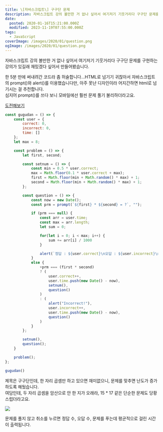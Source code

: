```yaml
---
title: \[자바스크립트\] 구구단 문제
description: 자바스크립트 강의 볼만한 거 없나 싶어서 여기저기 기웃거리다 구구단 문제를 구현하는 강의가 있길래 재밌겠다 싶어서 만들어봤습니다. 한 5분 만에 써내려간 코드라 좀 허술합니다…HTML로 넘기기 귀찮아서 자바스크립트의 prompt()와 alert()를 이용했습니다만, 아주 못난 디자인이라 어지간하면 html로 넘기시는 걸 추천합니다.심지어 prompt()를 쓰다 보니 모바일에선 훨씬 문제 풀기 불리하더라고요.
date:
  posted: 2020-01-16T15:21:00.000Z
  modified: 2023-11-19T07:55:00.000Z
tags:
  - JavaScript
coverImage: /images/2020/01/question.png
ogImage: /images/2020/01/question.png
---
```


자바스크립트 강의 볼만한 거 없나 싶어서 여기저기 기웃거리다 구구단 문제를 구현하는 강의가 있길래 재밌겠다 싶어서 만들어봤습니다.

한 5분 만에 써내려간 코드라 좀 허술합니다…HTML로 넘기기 귀찮아서 자바스크립트의 prompt()와 alert()를 이용했습니다만, 아주 못난 디자인이라 어지간하면 html로 넘기시는 걸 추천합니다.  
심지어 prompt()를 쓰다 보니 모바일에선 훨씬 문제 풀기 불리하더라고요.

[도전해보기](/%ea%b5%ac%ea%b5%ac%eb%8b%a8-%ea%b2%8c%ec%9e%84)

```js
const gugudan = () => {
    const user = {
        correct: 0,
        incorrect: 0,
        time: []
    };
    let max = 8;

    const problem = () => {
        let first, second;

        const setnum = () => {
            const min = 0.5 * user.correct;
            max = Math.floor(0.1 * user.correct + max);
            first = Math.floor(min + Math.random() * max) + 1;
            second = Math.floor(min + Math.random() * max) + 1;
        };

        const question = () => {
            const now = new Date();
            const prm = prompt(`${first} * ${second} = ?`, "");

            if (prm === null) {
                const arr = user.time;
                const max = arr.length;
                let sum = 0;

                for(let i = 0; i < max; i++) {
                    sum += arr[i] / 1000
                }

                alert(`정답 : ${user.correct}\n오답 : ${user.incorrect}\n평균 : ${(sum/max).toFixed(3)}초`)
            }
            else {
                +prm === (first * second)
                ? (
                    user.correct++,
                    user.time.push(new Date() - now),
                    setnum(),
                    question()
                )
                : (
                    alert("Incorrect!"),
                    user.incorrect++,
                    user.time.push(new Date() - now),
                    question()
                )
            }
        };

        setnum(),
        question();
    }

    problem();
};

gugudan()
```

제목은 구구단인데, 한 자리 곱셈만 하고 있으면 재미없으니, 문제를 맞추면 난도가 증가하도록 해뒀습니다.  
여담인데, 두 자리 곱셈을 암산으로 안 한 지가 오래라, 15 \* 17 같은 단순한 문제도 당황스럽더라고요.

![](/images/2020/01/result.png)

문제를 풀지 않고 취소를 누르면 정답 수, 오답 수, 문제를 푸는데 평균적으로 걸린 시간이 출력됩니다.